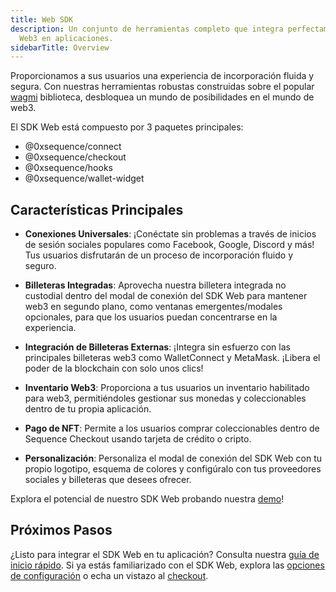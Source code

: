 ```yaml
---
title: Web SDK
description: Un conjunto de herramientas completo que integra perfectamente billeteras
  Web3 en aplicaciones.
sidebarTitle: Overview
---
```


Proporcionamos a sus usuarios una experiencia de incorporación fluida y segura. Con nuestras herramientas robustas construidas sobre el popular [wagmi](https://wagmi.sh/) biblioteca, desbloquea un mundo de posibilidades en el mundo de web3.

El SDK Web está compuesto por 3 paquetes principales:

* @0xsequence/connect
* @0xsequence/checkout
* @0xsequence/hooks
* @0xsequence/wallet-widget

## Características Principales

* **Conexiones Universales**: ¡Conéctate sin problemas a través de inicios de sesión sociales populares como Facebook, Google, Discord y más! Tus usuarios disfrutarán de un proceso de incorporación fluido y seguro.

* **Billeteras Integradas**: Aprovecha nuestra billetera integrada no custodial dentro del modal de conexión del SDK Web para mantener web3 en segundo plano, como ventanas emergentes/modales opcionales, para que los usuarios puedan concentrarse en la experiencia.

* **Integración de Billeteras Externas**: ¡Integra sin esfuerzo con las principales billeteras web3 como WalletConnect y MetaMask. ¡Libera el poder de la blockchain con solo unos clics!

* **Inventario Web3**: Proporciona a tus usuarios un inventario habilitado para web3, permitiéndoles gestionar sus monedas y coleccionables dentro de tu propia aplicación.

* **Pago de NFT**: Permite a los usuarios comprar coleccionables dentro de Sequence Checkout usando tarjeta de crédito o cripto.

* **Personalización**: Personaliza el modal de conexión del SDK Web con tu propio logotipo, esquema de colores y configúralo con tus proveedores sociales y billeteras que desees ofrecer.

Explora el potencial de nuestro SDK Web probando nuestra [demo](https://0xsequence.github.io/web-sdk/)!

## Próximos Pasos

¿Listo para integrar el SDK Web en tu aplicación? Consulta nuestra [guía de inicio rápido](/sdk/web/getting-started). Si ya estás familiarizado con el SDK Web, explora las [opciones de configuración](/sdk/web/custom-configuration) o echa un vistazo al [checkout](/sdk/web/guides/checkout).

